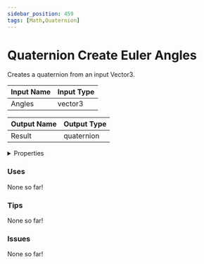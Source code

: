 ```yaml
---
sidebar_position: 459
tags: [Math,Quaternion]
---
```


# Quaternion Create Euler Angles

Creates a quaternion from an input Vector3.




<EsbSvg />

| Input Name | Input Type |
|-----------|-----------|
| Angles | vector3 |

| Output Name | Output Type |
|-----------|-----------|
| Result | quaternion |


<details>
  <summary>Properties</summary>
  <div>
    <div>
    <table>
      <thead>
        <tr>
          <th>Is beta required?</th>
          <th>❌</th>
        </tr>
        <tr>
          <th>Is this chip a trolling risk?</th>
          <th>❌</th>
        </tr>
        <tr>
          <th>Chip UUID</th>
          <th>e320278c-13f0-4fe3-b838-7e671bdd9b49</th>
        </tr>
      </thead>
    </table>
    </div>
  </div>
</details>

### Uses

None so far!

### Tips

None so far!

### Issues

None so far!